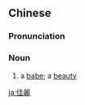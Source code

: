 {{also|佳丽}}
==Chinese==
{{zh-forms|s=佳丽}}

===Pronunciation===
{{zh-pron
|m=jiālì
|c=gaai1 lai6
|mn=ka-lē
|cat=n
}}

===Noun===
{{zh-noun}}

# a [[babe]]; a [[beauty]]

[[ja:佳麗]]